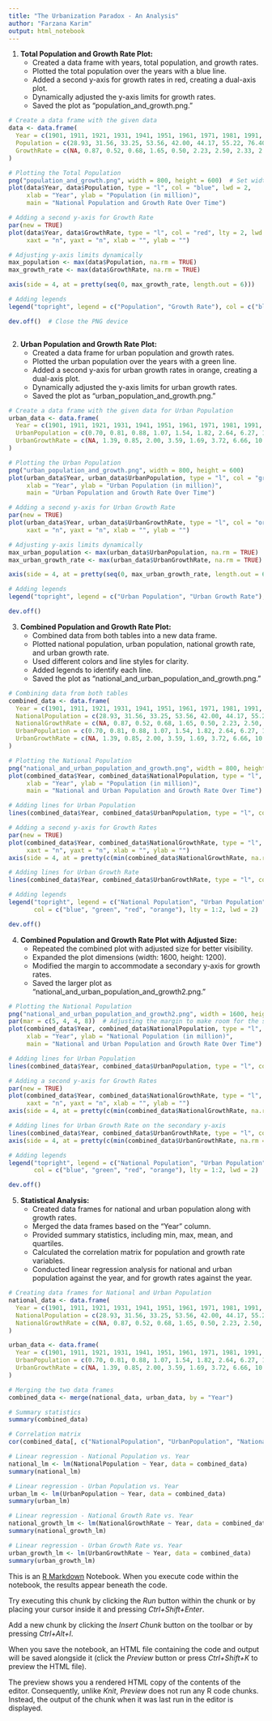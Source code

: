 ---
title: "The Urbanization Paradox - An Analysis"
author: "Farzana Karim"
output: html_notebook
---
   
1. **Total Population and Growth Rate Plot:**
   - Created a data frame with years, total population, and growth rates.
   - Plotted the total population over the years with a blue line.
   - Added a second y-axis for growth rates in red, creating a dual-axis plot.
   - Dynamically adjusted the y-axis limits for growth rates.
   - Saved the plot as "population_and_growth.png."

```{r}

# Create a data frame with the given data
data <- data.frame(
  Year = c(1901, 1911, 1921, 1931, 1941, 1951, 1961, 1971, 1981, 1991, 2001, 2011, 2021),
  Population = c(28.93, 31.56, 33.25, 53.56, 42.00, 44.17, 55.22, 76.40, 89.91, 111.46, 130.03, 149.13, 171.18),
  GrowthRate = c(NA, 0.87, 0.52, 0.68, 1.65, 0.50, 2.23, 2.50, 2.33, 2.15, 1.54, 1.34, 1.08)
)

# Plotting the Total Population
png("population_and_growth.png", width = 800, height = 600)  # Set width and height as per your preference
plot(data$Year, data$Population, type = "l", col = "blue", lwd = 2, 
     xlab = "Year", ylab = "Population (in million)",
     main = "National Population and Growth Rate Over Time")

# Adding a second y-axis for Growth Rate
par(new = TRUE)
plot(data$Year, data$GrowthRate, type = "l", col = "red", lty = 2, lwd = 2,
     xaxt = "n", yaxt = "n", xlab = "", ylab = "")

# Adjusting y-axis limits dynamically
max_population <- max(data$Population, na.rm = TRUE)
max_growth_rate <- max(data$GrowthRate, na.rm = TRUE)

axis(side = 4, at = pretty(seq(0, max_growth_rate, length.out = 6)))

# Adding legends
legend("topright", legend = c("Population", "Growth Rate"), col = c("blue", "red"), lty = 1:2, lwd = 2)

dev.off()  # Close the PNG device



```


2. **Urban Population and Growth Rate Plot:**
   - Created a data frame for urban population and growth rates.
   - Plotted the urban population over the years with a green line.
   - Added a second y-axis for urban growth rates in orange, creating a dual-axis plot.
   - Dynamically adjusted the y-axis limits for urban growth rates.
   - Saved the plot as "urban_population_and_growth.png."

```{r}

# Create a data frame with the given data for Urban Population
urban_data <- data.frame(
  Year = c(1901, 1911, 1921, 1931, 1941, 1951, 1961, 1971, 1981, 1991, 2001, 2011, 2021),
  UrbanPopulation = c(0.70, 0.81, 0.88, 1.07, 1.54, 1.82, 2.64, 6.27, 13.23, 20.87, 28.61, 43.31, 65.9),
  UrbanGrowthRate = c(NA, 1.39, 0.85, 2.00, 3.59, 1.69, 3.72, 6.66, 10.66, 4.56, 3.15, 3.37, 3.19)
)

# Plotting the Urban Population
png("urban_population_and_growth.png", width = 800, height = 600)
plot(urban_data$Year, urban_data$UrbanPopulation, type = "l", col = "green", lwd = 2, 
     xlab = "Year", ylab = "Urban Population (in million)",
     main = "Urban Population and Growth Rate Over Time")

# Adding a second y-axis for Urban Growth Rate
par(new = TRUE)
plot(urban_data$Year, urban_data$UrbanGrowthRate, type = "l", col = "orange", lty = 2, lwd = 2,
     xaxt = "n", yaxt = "n", xlab = "", ylab = "")

# Adjusting y-axis limits dynamically
max_urban_population <- max(urban_data$UrbanPopulation, na.rm = TRUE)
max_urban_growth_rate <- max(urban_data$UrbanGrowthRate, na.rm = TRUE)

axis(side = 4, at = pretty(seq(0, max_urban_growth_rate, length.out = 6)))

# Adding legends
legend("topright", legend = c("Urban Population", "Urban Growth Rate"), col = c("green", "orange"), lty = 1:2, lwd = 2)

dev.off()


```


3. **Combined Population and Growth Rate Plot:**
   - Combined data from both tables into a new data frame.
   - Plotted national population, urban population, national growth rate, and urban growth rate.
   - Used different colors and line styles for clarity.
   - Added legends to identify each line.
   - Saved the plot as "national_and_urban_population_and_growth.png."

```{r}

# Combining data from both tables
combined_data <- data.frame(
  Year = c(1901, 1911, 1921, 1931, 1941, 1951, 1961, 1971, 1981, 1991, 2001, 2011, 2021),
  NationalPopulation = c(28.93, 31.56, 33.25, 53.56, 42.00, 44.17, 55.22, 76.40, 89.91, 111.46, 130.03, 149.13, 171.18),
  NationalGrowthRate = c(NA, 0.87, 0.52, 0.68, 1.65, 0.50, 2.23, 2.50, 2.33, 2.15, 1.54, 1.34, 1.08),
  UrbanPopulation = c(0.70, 0.81, 0.88, 1.07, 1.54, 1.82, 2.64, 6.27, 13.23, 20.87, 28.61, 43.31, 65.9),
  UrbanGrowthRate = c(NA, 1.39, 0.85, 2.00, 3.59, 1.69, 3.72, 6.66, 10.66, 4.56, 3.15, 3.37, 3.19)
)

# Plotting the National Population
png("national_and_urban_population_and_growth.png", width = 800, height = 600)
plot(combined_data$Year, combined_data$NationalPopulation, type = "l", col = "blue", lwd = 2, 
     xlab = "Year", ylab = "Population (in million)",
     main = "National and Urban Population and Growth Rate Over Time")

# Adding lines for Urban Population
lines(combined_data$Year, combined_data$UrbanPopulation, type = "l", col = "green", lwd = 2)

# Adding a second y-axis for Growth Rates
par(new = TRUE)
plot(combined_data$Year, combined_data$NationalGrowthRate, type = "l", col = "red", lty = 2, lwd = 2,
     xaxt = "n", yaxt = "n", xlab = "", ylab = "")
axis(side = 4, at = pretty(c(min(combined_data$NationalGrowthRate, na.rm = TRUE), max(combined_data$NationalGrowthRate, na.rm = TRUE))))

# Adding lines for Urban Growth Rate
lines(combined_data$Year, combined_data$UrbanGrowthRate, type = "l", col = "orange", lty = 2, lwd = 2)

# Adding legends
legend("topright", legend = c("National Population", "Urban Population", "National Growth Rate", "Urban Growth Rate"), 
       col = c("blue", "green", "red", "orange"), lty = 1:2, lwd = 2)

dev.off()


```


4. **Combined Population and Growth Rate Plot with Adjusted Size:**
   - Repeated the combined plot with adjusted size for better visibility.
   - Expanded the plot dimensions (width: 1600, height: 1200).
   - Modified the margin to accommodate a secondary y-axis for growth rates.
   - Saved the larger plot as "national_and_urban_population_and_growth2.png."
   
```{r}

# Plotting the National Population
png("national_and_urban_population_and_growth2.png", width = 1600, height = 1200)
par(mar = c(5, 4, 4, 8))  # Adjusting the margin to make room for the secondary y-axis
plot(combined_data$Year, combined_data$NationalPopulation, type = "l", col = "blue", lwd = 2, 
     xlab = "Year", ylab = "National Population (in million)",
     main = "National and Urban Population and Growth Rate Over Time")

# Adding lines for Urban Population
lines(combined_data$Year, combined_data$UrbanPopulation, type = "l", col = "green", lwd = 2)

# Adding a second y-axis for Growth Rates
par(new = TRUE)
plot(combined_data$Year, combined_data$NationalGrowthRate, type = "l", col = "red", lty = 2, lwd = 2,
     xaxt = "n", yaxt = "n", xlab = "", ylab = "")
axis(side = 4, at = pretty(c(min(combined_data$NationalGrowthRate, na.rm = TRUE), max(combined_data$NationalGrowthRate, na.rm = TRUE))))

# Adding lines for Urban Growth Rate on the secondary y-axis
lines(combined_data$Year, combined_data$UrbanGrowthRate, type = "l", col = "orange", lty = 2, lwd = 2, yaxt = "n")
axis(side = 4, at = pretty(c(min(combined_data$UrbanGrowthRate, na.rm = TRUE), max(combined_data$UrbanGrowthRate, na.rm = TRUE))), col = "orange", las = 2, labels = FALSE)

# Adding legends
legend("topright", legend = c("National Population", "Urban Population", "National Growth Rate", "Urban Growth Rate"), 
       col = c("blue", "green", "red", "orange"), lty = 1:2, lwd = 2)

dev.off()


```




5. **Statistical Analysis:**
   - Created data frames for national and urban population along with growth rates.
   - Merged the data frames based on the "Year" column.
   - Provided summary statistics, including min, max, mean, and quartiles.
   - Calculated the correlation matrix for population and growth rate variables.
   - Conducted linear regression analysis for national and urban population against the year, and for growth rates against the year.


```{r}

# Creating data frames for National and Urban Population
national_data <- data.frame(
  Year = c(1901, 1911, 1921, 1931, 1941, 1951, 1961, 1971, 1981, 1991, 2001, 2011, 2021),
  NationalPopulation = c(28.93, 31.56, 33.25, 53.56, 42.00, 44.17, 55.22, 76.40, 89.91, 111.46, 130.03, 149.13, 171.18),
  NationalGrowthRate = c(NA, 0.87, 0.52, 0.68, 1.65, 0.50, 2.23, 2.50, 2.33, 2.15, 1.54, 1.34, 1.08)
)

urban_data <- data.frame(
  Year = c(1901, 1911, 1921, 1931, 1941, 1951, 1961, 1971, 1981, 1991, 2001, 2011, 2021),
  UrbanPopulation = c(0.70, 0.81, 0.88, 1.07, 1.54, 1.82, 2.64, 6.27, 13.23, 20.87, 28.61, 43.31, 65.9),
  UrbanGrowthRate = c(NA, 1.39, 0.85, 2.00, 3.59, 1.69, 3.72, 6.66, 10.66, 4.56, 3.15, 3.37, 3.19)
)

# Merging the two data frames
combined_data <- merge(national_data, urban_data, by = "Year")

# Summary statistics
summary(combined_data)

# Correlation matrix
cor(combined_data[, c("NationalPopulation", "UrbanPopulation", "NationalGrowthRate", "UrbanGrowthRate")], use = "complete.obs")

# Linear regression - National Population vs. Year
national_lm <- lm(NationalPopulation ~ Year, data = combined_data)
summary(national_lm)

# Linear regression - Urban Population vs. Year
urban_lm <- lm(UrbanPopulation ~ Year, data = combined_data)
summary(urban_lm)

# Linear regression - National Growth Rate vs. Year
national_growth_lm <- lm(NationalGrowthRate ~ Year, data = combined_data)
summary(national_growth_lm)

# Linear regression - Urban Growth Rate vs. Year
urban_growth_lm <- lm(UrbanGrowthRate ~ Year, data = combined_data)
summary(urban_growth_lm)

```




This is an [R Markdown](http://rmarkdown.rstudio.com) Notebook. When you execute code within the notebook, the results appear beneath the code. 

Try executing this chunk by clicking the *Run* button within the chunk or by placing your cursor inside it and pressing *Ctrl+Shift+Enter*. 

Add a new chunk by clicking the *Insert Chunk* button on the toolbar or by pressing *Ctrl+Alt+I*.

When you save the notebook, an HTML file containing the code and output will be saved alongside it (click the *Preview* button or press *Ctrl+Shift+K* to preview the HTML file).

The preview shows you a rendered HTML copy of the contents of the editor. Consequently, unlike *Knit*, *Preview* does not run any R code chunks. Instead, the output of the chunk when it was last run in the editor is displayed.